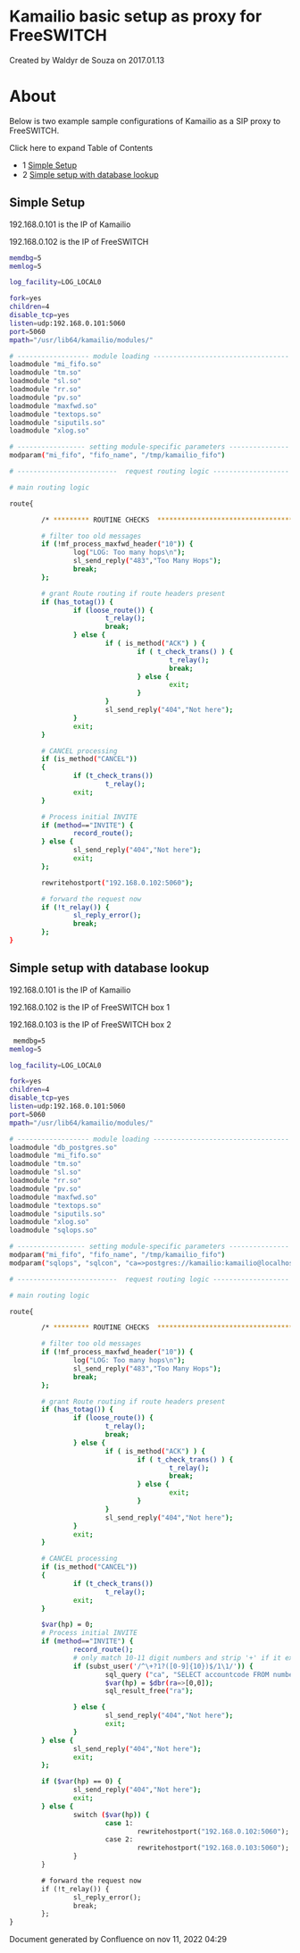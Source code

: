 
# Kamailio basic setup as proxy for FreeSWITCH 

 Created by  Waldyr de Souza on 2017.01.13

# About

Below is two example sample configurations of Kamailio as a SIP proxy to FreeSWITCH.

Click here to expand Table of Contents

* 1 [Simple Setup](#-freeswitch--kamailio-basic-setup-as-proxy-for-freeswitch-)
* 2 [Simple setup with database lookup](#simple-setup-with-database-lookup)

## Simple Setup

192.168.0.101 is the IP of Kamailio

192.168.0.102 is the IP of FreeSWITCH

```bash
memdbg=5
memlog=5

log_facility=LOG_LOCAL0

fork=yes
children=4
disable_tcp=yes
listen=udp:192.168.0.101:5060
port=5060
mpath="/usr/lib64/kamailio/modules/"

# ------------------ module loading ----------------------------------
loadmodule "mi_fifo.so"
loadmodule "tm.so"
loadmodule "sl.so"
loadmodule "rr.so"
loadmodule "pv.so"
loadmodule "maxfwd.so"
loadmodule "textops.so"
loadmodule "siputils.so"
loadmodule "xlog.so"

# ----------------- setting module-specific parameters ---------------
modparam("mi_fifo", "fifo_name", "/tmp/kamailio_fifo")

# -------------------------  request routing logic -------------------

# main routing logic

route{

        /* ********* ROUTINE CHECKS  ********************************** */

        # filter too old messages
        if (!mf_process_maxfwd_header("10")) {
                log("LOG: Too many hops\n");
                sl_send_reply("483","Too Many Hops");
                break;
        };

        # grant Route routing if route headers present 
        if (has_totag()) {
                if (loose_route()) {
                        t_relay();
                        break;
                } else {
                        if ( is_method("ACK") ) {
                                if ( t_check_trans() ) {
                                        t_relay();
                                        break;
                                } else {
                                        exit;
                                }
                        }
                        sl_send_reply("404","Not here");
                }
                exit;
        }

        # CANCEL processing
        if (is_method("CANCEL"))
        {
                if (t_check_trans())
                        t_relay();
                exit;
        }

        # Process initial INVITE
        if (method=="INVITE") {
                record_route();
        } else {
                sl_send_reply("404","Not here");
                exit;
        };

        rewritehostport("192.168.0.102:5060");

        # forward the request now
        if (!t_relay()) {
                sl_reply_error(); 
                break; 
        };
} 
```

## Simple setup with database lookup

192.168.0.101 is the IP of Kamailio

192.168.0.102 is the IP of FreeSWITCH box 1

192.168.0.103 is the IP of FreeSWITCH box 2

```bash
 memdbg=5
memlog=5

log_facility=LOG_LOCAL0

fork=yes
children=4
disable_tcp=yes
listen=udp:192.168.0.101:5060
port=5060
mpath="/usr/lib64/kamailio/modules/"

# ------------------ module loading ----------------------------------
loadmodule "db_postgres.so"
loadmodule "mi_fifo.so"
loadmodule "tm.so"
loadmodule "sl.so"
loadmodule "rr.so"
loadmodule "pv.so"
loadmodule "maxfwd.so"
loadmodule "textops.so"
loadmodule "siputils.so"
loadmodule "xlog.so"
loadmodule "sqlops.so"

# ----------------- setting module-specific parameters ---------------
modparam("mi_fifo", "fifo_name", "/tmp/kamailio_fifo")
modparam("sqlops", "sqlcon", "ca=>postgres://kamailio:kamailio@localhost/kamailio")

# -------------------------  request routing logic -------------------

# main routing logic

route{

        /* ********* ROUTINE CHECKS  ********************************** */

        # filter too old messages
        if (!mf_process_maxfwd_header("10")) {
                log("LOG: Too many hops\n");
                sl_send_reply("483","Too Many Hops");
                break;
        };

        # grant Route routing if route headers present 
        if (has_totag()) {
                if (loose_route()) {
                        t_relay();
                        break;
                } else {
                        if ( is_method("ACK") ) {
                                if ( t_check_trans() ) {
                                        t_relay();
                                        break;
                                } else {
                                        exit;
                                }
                        }
                        sl_send_reply("404","Not here");
                }
                exit;
        }

        # CANCEL processing
        if (is_method("CANCEL"))
        {
                if (t_check_trans())
                        t_relay();
                exit;
        }

        $var(hp) = 0;
        # Process initial INVITE
        if (method=="INVITE") {
                record_route();
                # only match 10-11 digit numbers and strip '+' if it exists
                if (subst_user('/^\+?1?([0-9]{10})$/1\1/')) {
                        sql_query ("ca", "SELECT accountcode FROM numbers WHERE number = '$rU'", "ra");
                        $var(hp) = $dbr(ra=>[0,0]);
                        sql_result_free("ra");

                } else {
                        sl_send_reply("404","Not here");
                        exit;
                }
        } else {
                sl_send_reply("404","Not here");
                exit;
        };

        if ($var(hp) == 0) {
                sl_send_reply("404","Not here");
                exit;
        } else {
                switch ($var(hp)) {
                        case 1:
                                rewritehostport("192.168.0.102:5060");
                        case 2:
                                rewritehostport("192.168.0.103:5060");
                }
        }

        # forward the request now
        if (!t_relay()) {
                sl_reply_error(); 
                break; 
        };
}
```

  
Document generated by Confluence on nov 11, 2022 04:29
